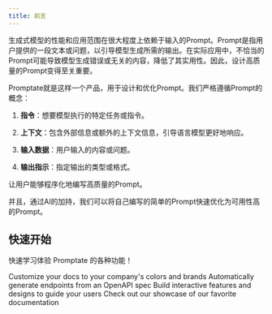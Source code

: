 ```yaml
---
title: 前言
---
```


生成式模型的性能和应用范围在很大程度上依赖于输入的Prompt。Prompt是指用户提供的一段文本或问题，以引导模型生成所需的输出。在实际应用中，不恰当的Prompt可能导致模型生成错误或无关的内容，降低了其实用性。因此，设计高质量的Prompt变得至关重要。

Promptate就是这样一个产品，用于设计和优化Prompt。我们严格遵循Prompt的概念：

1. **指令**：想要模型执行的特定任务或指令。

2. **上下文**：包含外部信息或额外的上下文信息，引导语言模型更好地响应。

3. **输入数据**：用户输入的内容或问题。

4. **输出指示**：指定输出的类型或格式。

让用户能够程序化地编写高质量的Prompt。

并且，通过AI的加持，我们可以将自己编写的简单的Prompt快速优化为可用性高的Prompt。

## 快速开始

快速学习体验 Promptate 的各种功能！

<CardGroup cols={2}>
  <Card
    title="工作区"
    icon="palette"
    href="/workspace/index"
  >
    Customize your docs to your company's colors and brands
  </Card>
  <Card
    title="智能助手"
    icon="code"
    href="/assistant/index"
  >
    Automatically generate endpoints from an OpenAPI spec
  </Card>
  <Card
    title="生成器"
    icon="screwdriver-wrench"
    href="/generator/index"
  >
    Build interactive features and designs to guide your users
  </Card>
  <Card
    title="社区"
    icon="stars"
    href="/community/index"
  >
    Check out our showcase of our favorite documentation
  </Card>
</CardGroup>
